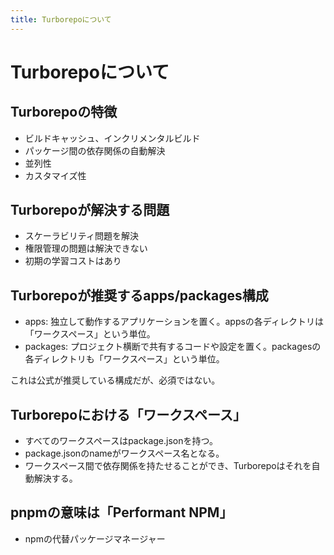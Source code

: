 ```yaml
---
title: Turborepoについて
---
```


# Turborepoについて

## Turborepoの特徴

- ビルドキャッシュ、インクリメンタルビルド
- パッケージ間の依存関係の自動解決
- 並列性
- カスタマイズ性

## Turborepoが解決する問題

- スケーラビリティ問題を解決
- 権限管理の問題は解決できない
- 初期の学習コストはあり

## Turborepoが推奨するapps/packages構成

- apps: 独立して動作するアプリケーションを置く。appsの各ディレクトリは「ワークスペース」という単位。
- packages: プロジェクト横断で共有するコードや設定を置く。packagesの各ディレクトリも「ワークスペース」という単位。

これは公式が推奨している構成だが、必須ではない。

## Turborepoにおける「ワークスペース」

- すべてのワークスペースはpackage.jsonを持つ。
- package.jsonのnameがワークスペース名となる。
- ワークスペース間で依存関係を持たせることができ、Turborepoはそれを自動解決する。

## pnpmの意味は「Performant NPM」

- npmの代替パッケージマネージャー
